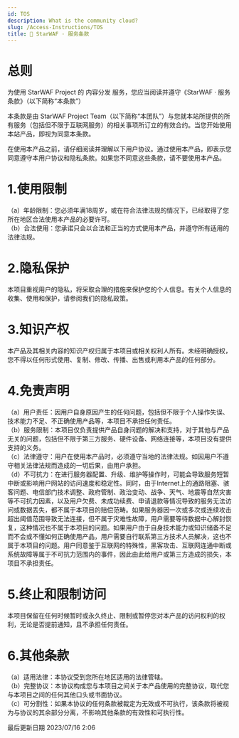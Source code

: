```yaml
---
id: TOS
description: What is the community cloud?
slug: /Access-Instructions/TOS
title: 📜 StarWAF · 服务条款
---
```



# 总则

为使用 StarWAF Project 的 内容分发 服务，您应当阅读并遵守《StarWAF · 服务条款》（以下简称“本条款”）

本条款是由 StarWAF Project Team（以下简称“本团队”）与您就本站所提供的所有服务（包括但不限于互联网服务）的相关事项所订立的有效合约。当您开始使用本站产品，即视为同意本条款。

在使用本产品之前，请仔细阅读并理解以下用户协议。通过使用本产品，即表示您同意遵守本用户协议和隐私条款。如果您不同意这些条款，请不要使用本产品。

# 1.使用限制
（a）年龄限制：您必须年满18周岁，或在符合法律法规的情况下，已经取得了您所在地区合法使用本产品的必要许可。  
（b）合法使用：您承诺只会以合法和正当的方式使用本产品，并遵守所有适用的法律法规。  

# 2.隐私保护
本项目重视用户的隐私，将采取合理的措施来保护您的个人信息。有关个人信息的收集、使用和保护，请参阅我们的隐私政策。  

# 3.知识产权
本产品及其相关内容的知识产权归属于本项目或相关权利人所有。未经明确授权，您不得以任何形式使用、复制、修改、传播、出售或利用本产品的任何部分。  

# 4.免责声明
（a）用户责任：因用户自身原因产生的任何问题，包括但不限于个人操作失误、技术能力不足、不正确使用产品等，本项目不承担任何责任。  
（b）服务限制：本项目仅负责提供产品自身问题的解决和支持，对于其他与产品无关的问题，包括但不限于第三方服务、硬件设备、网络连接等，本项目没有提供支持的义务。  
（c）法律遵守：用户在使用本产品时，必须遵守当地的法律法规。如因用户不遵守相关法律法规而造成的一切后果，由用户承担。  
（d）不可抗力：在进行服务器配置、升级、维护等操作时，可能会导致服务短暂中断或影响用户网站的访问速度和稳定性。同时，由于Internet上的通路阻塞、骇客问题、电信部门技术调整、政府管制、政治变动、战争、天气、地震等自然灾害等不可抗力因素，以及用户欠费、未成功续费、申请退款等情况导致的服务无法访问或数据丢失，都不属于本项目的赔偿范畴。如果服务器因一次或多次或连续攻击超出阈值范围导致无法连接，但不属于灾难性故障，用户需要等待数据中心解封恢复，这种情况也不属于本项目的问题。如果用户由于自身技术能力或知识储备不足而不会或不懂如何正确使用产品，用户需要自行联系第三方技术人员解决，这也不属于本项目的问题。用户同意鉴于互联网的特殊性，黑客攻击、互联网连通中断或系统故障等属于不可抗力范围内的事件，因此由此给用户或第三方造成的损失，本项目不承担责任。  

# 5.终止和限制访问
本项目保留在任何时候暂时或永久终止、限制或暂停您对本产品的访问权利的权利，无论是否提前通知，且不承担任何责任。  

# 6.其他条款
（a）适用法律：本协议受到您所在地区适用的法律管辖。  
（b）完整协议：本协议构成您与本项目之间关于本产品使用的完整协议，取代您与本项目之间的任何其他口头或书面协议。  
（c）可分割性：如果本协议的任何条款被裁定为无效或不可执行，该条款将被视为与协议的其余部分分离，不影响其他条款的有效性和可执行性。  


最后更新日期 2023/07/16 2:06